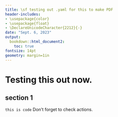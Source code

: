 ```yaml
---
title: \sf testing out .yaml for this to make PDF
header-includes:
- \usepackage{color}
- \usepackage{float}
- \DeclareUnicodeCharacter{2212}{-}
date: "Sept. 6, 2023"
output:
  bookdown::html_document2:
    toc: true
fontsize: 14pt
geometry: margin=1in
---
```



# Testing this out now. 
## section 1
```this is code```
Don't forget to check actions. 
